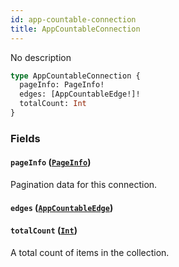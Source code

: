 ```yaml
---
id: app-countable-connection
title: AppCountableConnection
---
```



No description

```graphql
type AppCountableConnection {
  pageInfo: PageInfo!
  edges: [AppCountableEdge!]!
  totalCount: Int
}
```


### Fields

#### `pageInfo` ([`PageInfo`](../../../developer/api-reference/objects/page-info))

Pagination data for this connection.


#### `edges` ([`AppCountableEdge`](../../../developer/api-reference/objects/app-countable-edge))




#### `totalCount` ([`Int`](../../../developer/api-reference/scalars/int))

A total count of items in the collection.




